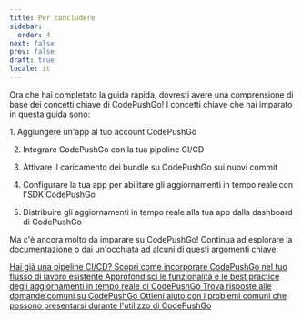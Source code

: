 ```yaml
---
title: Per concludere
sidebar:
  order: 4
next: false
prev: false
draft: true
locale: it
---
```



Ora che hai completato la guida rapida, dovresti avere una comprensione di base dei concetti chiave di CodePushGo! I concetti chiave che hai imparato in questa guida sono:

<Steps>
1. Aggiungere un'app al tuo account CodePushGo

2. Integrare CodePushGo con la tua pipeline CI/CD

3. Attivare il caricamento dei bundle su CodePushGo sui nuovi commit

4. Configurare la tua app per abilitare gli aggiornamenti in tempo reale con l'SDK CodePushGo

5. Distribuire gli aggiornamenti in tempo reale alla tua app dalla dashboard di CodePushGo
</Steps>

Ma c'è ancora molto da imparare su CodePushGo! Continua ad esplorare la documentazione o dai un'occhiata ad alcuni di questi argomenti chiave:

<CardGrid stagger>
  <a href="/docs/getting-started/cicd-integration/">
    <Card title="Integrazione CI/CD" icon="gitlab">
      Hai già una pipeline CI/CD? Scopri come incorporare CodePushGo nel tuo flusso di lavoro esistente
    </Card>
  </a>

  <a href="/docs/live-updates/">
    <Card title="Aggiornamenti in tempo reale" icon="cloud-download">
      Approfondisci le funzionalità e le best practice degli aggiornamenti in tempo reale di CodePushGo
    </Card>
  </a>

  <a href="/docs/faq/">  
    <Card title="FAQ" icon="open-book">
      Trova risposte alle domande comuni su CodePushGo
    </Card>
  </a>

  <a href="/docs/getting-started/troubleshooting/">
    <Card title="Risoluzione dei problemi" icon="error">
      Ottieni aiuto con i problemi comuni che possono presentarsi durante l'utilizzo di CodePushGo
    </Card>
  </a>
</CardGrid>